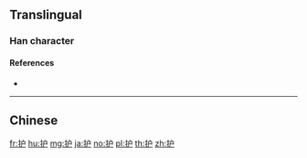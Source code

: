 {{character info/new}}
{{also|護}}
==Translingual==

===Han character===
{{Han char|rn=64|rad=手|as=04|sn=7|four=|canj=QIS|ids=⿰扌户}}

====References====
* {{Han ref|kx=0422.121|hdz=31844.030|uh=62A4|ud=25252}}

----

==Chinese==
{{zh-see|護}}

[[fr:护]]
[[hu:护]]
[[mg:护]]
[[ja:护]]
[[no:护]]
[[pl:护]]
[[th:护]]
[[zh:护]]